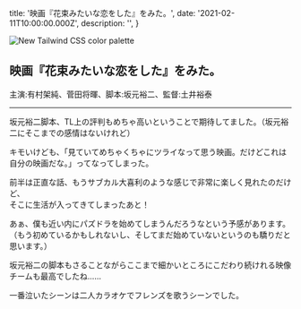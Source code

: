 
  title: '映画『花束みたいな恋をした』をみた。',
  date: '2021-02-11T10:00:00.000Z',
  description: '',
}


<img src={eyecatchImage} alt="New Tailwind CSS color palette" />

映画『花束みたいな恋をした』をみた。
---------------------------------------

主演:有村架純、菅田将暉、脚本:坂元裕二、監督:土井裕泰

---

坂元裕二脚本、TL上の評判もめちゃ高いということで期待してました。（坂元裕二にそこまでの感情はないけれど）

キモいけども、「見ていてめちゃくちゃにツライなって思う映画。だけどこれは自分の映画だな。」ってなってしまった。

前半は正直な話、もうサブカル大喜利のような感じで非常に楽しく見れたのだけど、  
そこに生活が入ってきてしまったあと！

あぁ、僕も近い内にパズドラを始めてしまうんだろうなという予感があります。  
（もう初めているかもしれないし、そしてまだ始めていないというのも驕りだと思います。）


坂元裕二の脚本もさることながらここまで細かいところにこだわり続けれる映像チームも最高でしたね……

一番泣いたシーンは二人カラオケでフレンズを歌うシーンでした。

